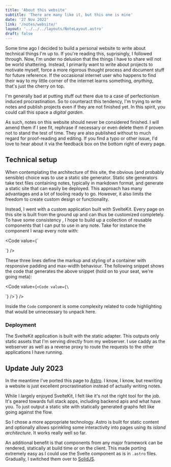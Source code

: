 ```yaml
---
title: 'About this website'
subtitle: 'There are many like it, but this one is mine'
date: '27 Nov 2022'
link: '/notes/website/'
layout: '../../../layouts/NoteLayout.astro'
draft: false
---
```



<Title
	subtitle={frontmatter.subtitle}
	date={frontmatter.date}>
	{frontmatter.title}
</Title>

Some time ago I decided to build a personal website to write about technical things I'm up to. If
you're reading this, suprisingly, I followed through. Now, I'm under no delusion that the things I
have to share will not be world shattering. Instead, I primarily want to write about projects to
motivate myself, force a more rigorous thought process and document stuff for future reference. If
the occasional internet user who happens to find their way to my little corner of the internet
learns something, _anything_, that's just the cherry on top.

I'm generally bad at putting stuff out there due to a case of perfectionism induced procrastination.
So to counteract this tendency, I'm trying to write notes and publish projects even if they are not
finished yet. In this spirit, you could call this space a _digital garden_.

As such, notes on this website should never be considered finished. I will amend them if I see
fit, rephrase if necessary or even delete them if proven not to stand the test of time. They
are also published without to much regard for proof-reading and editing. If you find a typo or
other issue, I'd love to hear about it via the feedback box on the bottom right of every page.

## Technical setup

When contemplating the architecture of this site, the obvious (and probably sensible) choice
was to use a static site generator. Static site generators take text files containing notes,
typically in markdown format, and generate a static site that can easily be deployed. This
approach has many advantages and a lot of tooling ready to go. However, it also limits the
freedom to create custom design or functionality.

Instead, I went with a custom application built with SvelteKit. Every page on this site is
built from the ground up and can thus be customized completely. To have some consistency , I
hope to build up a collection of reusable components that I can put to use in any note. Take
for instance the component I wrap every note with:

<Code
	value={`<article class="p-4 py-8 md:py-12 max-w-4xl mx-auto">
		<slot />
</article>`}
/>

These three lines define the markup and styling of a container with responsive padding and
max-width behaviour. The following snippet shows the code that generates the above snippet
(hold on to your seat, we're going meta):

<Code
	value={`<Code value={\`<article class="p-4 py-8 md:py-12 max-w-4xl mx-auto"><slot /></article>\`} />`}
/>

Inside the `Code` component is some complexity related to code highlighting that would be
unnecessary to unpack here.

### Deployment

The SvelteKit application is built with the static adapter. This outputs only static assets
that I'm serving directly from my webserver. I use caddy as the webserver as well as a reverse
proxy to route the requests to the other applications I have running.

## Update July 2023

In the meantime I've ported this page to [Astro](https://astro.build). I know, I
know, but rewriting a website is just excellent procrastination instead of actually writing
notes.

While I largely enjoyed SvelteKit, I felt like it's not the right tool for the job. It's
geared towards full stack apps, including backend apis and what have you. To just output a
static site with statically generated graphs felt like going against the flow.

So I chose a more appropriate technology. Astro is built for static content and optionally
allows sprinkling some interactivity into pages using its _island architecture_. It
works really well so far.

An additional benefit is that components from any major framework can be rendered, statically
at build time or on the client. This made porting extremely easy as I could use the Svelte
component as is in `.astro` files. Gradually, I switched them over to [SolidJS](https://www.solidjs.com/).
